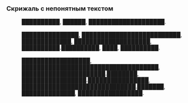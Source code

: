 ===Скрижаль с непонятным текстом===
:██████████, ██████, ████████████████████.
:<br />███████████████, ██████████████████████████, █████████████, ████████████████████, ██████████.██████████, ████, ██████████.
:<br />██████████████████, ████████████████████████████████████, ██████████████████████.████████, █████████████████.████████████████, ██████████████████████████████.███████, ██████████████, █████████████████.
